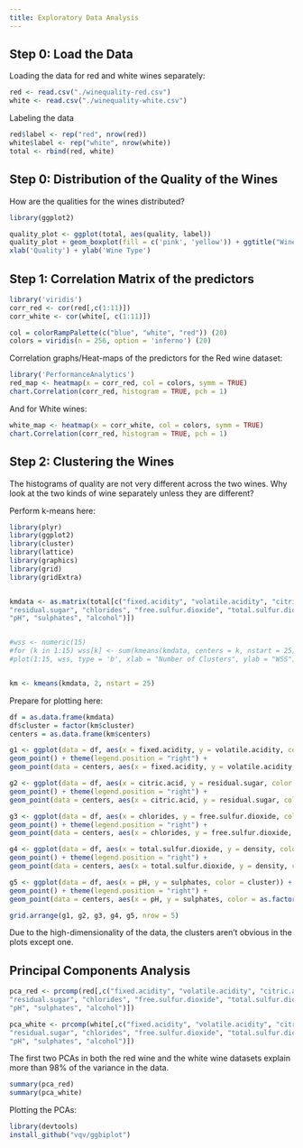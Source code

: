 ```yaml
---
title: Exploratory Data Analysis
---
```


## Step 0: Load the Data

Loading the data for red and white wines separately: 

```r
red <- read.csv("./winequality-red.csv")
white <- read.csv("./winequality-white.csv")
```

Labeling the data

```r
red$label <- rep("red", nrow(red))
white$label <- rep("white", nrow(white))
total <- rbind(red, white)
```

## Step 0: Distribution of the Quality of the Wines

How are the qualities for the wines distributed? 

```r
library(ggplot2)

quality_plot <- ggplot(total, aes(quality, label))
quality_plot + geom_boxplot(fill = c('pink', 'yellow')) + ggtitle("Wine Quality in the Dataset")+
xlab('Quality') + ylab('Wine Type')
```


## Step 1: Correlation Matrix of the predictors

```r
library('viridis')
corr_red <- cor(red[,c(1:11)])
corr_white <- cor(white[, c(1:11)])

col = colorRampPalette(c("blue", "white", "red")) (20)
colors = viridis(n = 256, option = 'inferno') (20)
```

Correlation graphs/Heat-maps of the predictors for the Red wine dataset: 

```r
library('PerformanceAnalytics')
red_map <- heatmap(x = corr_red, col = colors, symm = TRUE)
chart.Correlation(corr_red, histogram = TRUE, pch = 1)
```

And for White wines:
```r
white_map <- heatmap(x = corr_white, col = colors, symm = TRUE)
chart.Correlation(corr_red, histogram = TRUE, pch = 1)
```



## Step 2: Clustering the Wines 


The histograms of quality are not very different across the two wines. 
Why look at the two kinds of wine separately unless they are different?

Perform k-means here:
```r
library(plyr)
library(ggplot2)
library(cluster)
library(lattice)
library(graphics)
library(grid)
library(gridExtra)


kmdata <- as.matrix(total[c("fixed.acidity", "volatile.acidity", "citric.acid", 
"residual.sugar", "chlorides", "free.sulfur.dioxide", "total.sulfur.dioxide", "density",
"pH", "sulphates", "alcohol")])


#wss <- numeric(15)
#for (k in 1:15) wss[k] <- sum(kmeans(kmdata, centers = k, nstart = 25)$withinss)
#plot(1:15, wss, type = 'b', xlab = "Number of Clusters", ylab = "WSS")


km <- kmeans(kmdata, 2, nstart = 25)
```

Prepare for plotting here: 

```r
df = as.data.frame(kmdata)
df$cluster = factor(km$cluster)
centers = as.data.frame(km$centers)

g1 <- ggplot(data = df, aes(x = fixed.acidity, y = volatile.acidity, color = cluster)) + 
geom_point() + theme(legend.position = "right") + 
geom_point(data = centers, aes(x = fixed.acidity, y = volatile.acidity, color = as.factor(c(1,2))), size = 10, alpha = 0.3, show.legend = FALSE)

g2 <- ggplot(data = df, aes(x = citric.acid, y = residual.sugar, color = cluster)) + 
geom_point() + theme(legend.position = "right") + 
geom_point(data = centers, aes(x = citric.acid, y = residual.sugar, color = as.factor(c(1,2))), size = 10, alpha = 0.3, show.legend = FALSE)

g3 <- ggplot(data = df, aes(x = chlorides, y = free.sulfur.dioxide, color = cluster)) + 
geom_point() + theme(legend.position = "right") + 
geom_point(data = centers, aes(x = chlorides, y = free.sulfur.dioxide, color = as.factor(c(1,2))), size = 10, alpha = 0.3, show.legend = FALSE)

g4 <- ggplot(data = df, aes(x = total.sulfur.dioxide, y = density, color = cluster)) + 
geom_point() + theme(legend.position = "right") + 
geom_point(data = centers, aes(x = total.sulfur.dioxide, y = density, color = as.factor(c(1,2))), size = 10, alpha = 0.3, show.legend = FALSE)

g5 <- ggplot(data = df, aes(x = pH, y = sulphates, color = cluster)) + 
geom_point() + theme(legend.position = "right") + 
geom_point(data = centers, aes(x = pH, y = sulphates, color = as.factor(c(1,2))), size = 10, alpha = 0.3, show.legend = FALSE)

grid.arrange(g1, g2, g3, g4, g5, nrow = 5)
```

Due to the high-dimensionality of the data, the clusters aren't obvious in the plots except one. 

## Principal Components Analysis

```r
pca_red <- prcomp(red[,c("fixed.acidity", "volatile.acidity", "citric.acid", 
"residual.sugar", "chlorides", "free.sulfur.dioxide", "total.sulfur.dioxide", "density",
"pH", "sulphates", "alcohol")])

pca_white <- prcomp(white[,c("fixed.acidity", "volatile.acidity", "citric.acid", 
"residual.sugar", "chlorides", "free.sulfur.dioxide", "total.sulfur.dioxide", "density",
"pH", "sulphates", "alcohol")])

```

The first two PCAs in both the red wine and the white wine datasets explain more than 98% of the 
variance in the data. 

```r
summary(pca_red)
summary(pca_white)
```

Plotting the PCAs: 

```r
library(devtools)
install_github("vqv/ggbiplot")
```
